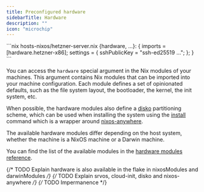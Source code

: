 ```yaml
---
title: Preconfigured hardware
sidebarTitle: Hardware
description: ""
icon: "microchip"
---
```


<RequestExample>
```nix hosts-nixos/hetzner-server.nix
{hardware, ...}: {
  imports = [hardware.hetzner-x86];
  settings = {
    sshPublicKey = "ssh-ed25519 ...";
  };
}
```
</RequestExample>

You can access the `hardware` special argument in the Nix modules of your
machines. This argument contains Nix modules that can be imported into your
machine configuration. Each module defines a set of opinionated defaults, such as
the file system layout, the bootloader, the kernel, the init system, etc.

When possible, the hardware modules also define a [disko](https://github.com/nix-community/disko) partitioning scheme, which can be used when installing the system using the [install](/commands/install) command which is a wrapper around [nixos-anywhere](https://github.com/nix-community/nixos-anywhere).

The available hardware modules differ depending on the host system, whether the machine is a NixOS machine or a Darwin machine.

You can find the list of the available modules in the [hardware modules reference](/reference/hardware).

{/* TODO Explain hardware is also available in the flake in nixosModules and darwinModules */}
{/* TODO Explain srvos, cloud-init, disko and nixos-anywhere */}
{/* TODO Impermanence */}
